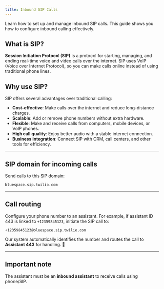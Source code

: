 ```yaml
---
title: Inbound SIP Calls
---
```


Learn how to set up and manage inbound SIP calls. This guide shows you how to configure inbound calling effectively.

## What is SIP?
**Session Initiation Protocol (SIP)** is a protocol for starting, managing, and ending real-time voice and video calls over the internet. SIP uses VoIP (Voice over Internet Protocol), so you can make calls online instead of using traditional phone lines.

## Why use SIP?
SIP offers several advantages over traditional calling:
- **Cost-effective**: Make calls over the internet and reduce long-distance charges.
- **Scalable**: Add or remove phone numbers without extra hardware.
- **Flexible**: Make and receive calls from computers, mobile devices, or VoIP phones.
- **High call quality**: Enjoy better audio with a stable internet connection.
- **Business integration**: Connect SIP with CRM, call centers, and other tools for efficiency.

---

## SIP domain for incoming calls
Send calls to this SIP domain:
```
bluespace.sip.twilio.com
```

---

## Call routing
Configure your phone number to an assistant. For example, if assistant ID 443 is linked to `+12359845123`, initiate the SIP call to:
```
+12359845123@bluespace.sip.twilio.com
```

Our system automatically identifies the number and routes the call to **Assistant 443** for handling. 🤖

---

## Important note
The assistant must be an **inbound assistant** to receive calls using phone/SIP.



